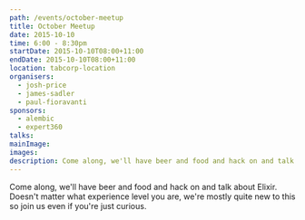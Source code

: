 ```yaml
---
path: /events/october-meetup
title: October Meetup
date: 2015-10-10
time: 6:00 - 8:30pm
startDate: 2015-10-10T08:00+11:00
endDate: 2015-10-10T08:00+11:00
location: tabcorp-location
organisers:
  - josh-price
  - james-sadler
  - paul-fioravanti
sponsors:
  - alembic
  - expert360
talks:
mainImage:
images:
description: Come along, we'll have beer and food and hack on and talk about Elixir.
---
```


Come along, we'll have beer and food and hack on and talk about Elixir.
Doesn't matter what experience level you are, we're mostly quite new to this so join us even if you're just curious.

